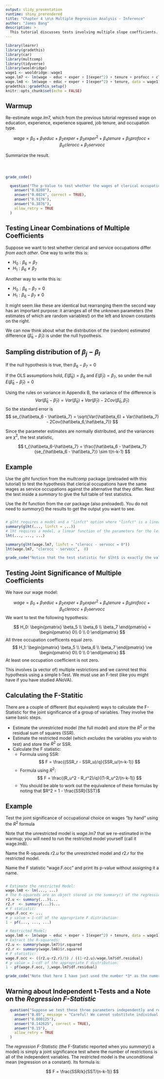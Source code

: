 ```yaml
---
output: slidy_presentation
runtime: shiny_prerendered
title: "Chapter 4 \n\n Multiple Regression Analysis - Inference"
author: "James Bang"
description: >
  This tutorial discusses tests involving multiple slope coefficients.
---
```


```r
library(learnr)
library(gradethis)
library(car)
library(multcomp)
library(tidyverse)
library(wooldridge)
wage1 <- wooldridge::wage1
wage.lm7 <- lm(wage ~ educ + exper + I(exper^2) + tenure + profocc + clerocc + servocc, data = wage1)
wage.lm8 <- lm(wage ~ educ + exper + I(exper^2) + tenure, data = wage1)
gradethis::gradethis_setup()
knitr::opts_chunk$set(echo = FALSE)
```

## Warmup

Re-estimate $wage.lm7$, which from the previous tutorial regressed wage on education, experience, experience squared, job tenure, and occupation type. 

$$ wage = \beta_0 + \beta_1educ + \beta_2exper + \beta_3exper^2 + \beta_4tenure + \beta_5profocc + \beta_6clerocc + \beta_7servocc $$

Summarize the result. 

```r


```

```r

```

```r

```

```r
grade_code()
```

```r
  question("The p-Value to test whether the wages of clerical occupations differ from the baseline group (manufacturing occupations) is:",
    answer("0.0208"),
    answer("0.0824", correct = TRUE),
    answer("0.9176"),
    answer("0.3876"),
    allow_retry = TRUE
  )
```

## Testing Linear Combinations of Multiple Coefficients

Suppose we want to test whether clerical and service occupations differ *from each other*. One way to write this is: 

- $H_0: \beta_6 = \beta_7$
- $H_1: \beta_6 \ne \beta_7$

Another way to write this is: 

- $H_0: \beta_6 - \beta_7 = 0$
- $H_1: \beta_6 - \beta_7 \ne 0$

It might seem like these are identical but rearranging them the second way has an important purpose: it arranges all of the unknown parameters (the estimates of which are random variables!) on the left and known constants on the right. 

We can now think about what the distribution of the (random) estimated difference ($\hat\beta_6 - \hat\beta_7$) is under the null hypothesis. 

## Sampling distribution of $\beta_j - \beta_l$

If the null hypothesis is true, then $\beta_6 - \beta_7 = 0$

If the OLS assumptions hold, $E(\hat\beta_6) = \beta_6$ and $E(\hat\beta_7) = \beta_7$, so under the null $E(\hat\beta_6 - \hat\beta_7) = 0$

Using the rules on variance in Appendix B, the variance of the difference is 
$$ Var(\hat\beta_6 - \hat\beta_7) = Var(\hat\beta_6) + Var(\hat\beta_7) - 2Cov(\hat\beta_6,\hat\beta_7) $$
So the standard error is
$$ se_{\hat\beta_6 - \hat\beta_7} = \sqrt{Var(\hat\beta_6) + Var(\hat\beta_7) - 2Cov(\hat\beta_6,\hat\beta_7)} $$

Since the parameter estimates are normally distributed, and the variances are $\chi^2$, the test statistic, 

$$ t_{\hat\beta_6-\hat\beta_7} = \frac{\hat\beta_6 - \hat\beta_7}{se_{\hat\beta_6 - \hat\beta_7}} \sim t(n-k-1) $$

## Example

Use the $glht$ function from the $multcomp$ package (preloaded with this tutorial) to test the hypothesis that clerical occupations have the same wages as service occupations against the alternative that they differ. Nest the test inside a $summary$ to give the full table of test statistics. 

Use the $lht$ function from the $car$ package (also preloaded). You do not need to $summary()$ the results to get the output you want to see. 

```r



```

```r
# glht requires a model and a "linfct" option where "linfct" is a linear function of the variables in quotation marks.
summary(glht(..., linfct = ...))
# lht requires a model, a linear function of the parameters for the left-hand side of the hypothesis, and the numerical value(s) for the right hand side. 
lht(..., ..., ...)
```

```r
summary(glht(wage.lm7, linfct = "clerocc - servocc = 0"))
lht(wage.lm7, "clerocc - servocc",  0)
```

```r
grade_code("Notice that the test statistic for $lht$ is exactly the value of that for $glht$. That's because lht uses an F-Test for everything, and the F-distribution (ratio of two $\chi^2$s) is exactly the same as the distribution of the square of a t-distributed random variable (ratio of a normal and the square root of a $\chi^2$). $glht$ is cleaner for single restrictions, $lht$ is more flexible.")
```

## Testing Joint Significance of Multiple Coefficients

We have our wage model: 

$$ wage = \beta_0 + \beta_1educ + \beta_2exper + \beta_3exper^2 + \beta_4tenure + \beta_5profocc + \beta_6clerocc + \beta_7servocc $$
We want to test the following hypothesis: 

$$ H_0: \begin{pmatrix} \beta_5 \\ \beta_6 \\ \beta_7 \end{pmatrix} = \begin{pmatrix} 0\\ 0 \\ 0 \end{pmatrix} $$
All three occupation coefficents equal zero. 
$$ H_1: \begin{pmatrix} \beta_5 \\ \beta_6 \\ \beta_7 \end{pmatrix} \ne \begin{pmatrix} 0\\ 0 \\ 0 \end{pmatrix} $$
At least one occupation coefficient is not zero.

This involves (a vector of) multiple restrictions and we cannot test this hypothesis using a simple t-Test. We must use an F-test (like you might have if you have studied ANoVA). 

## Calculating the F-Statitic

There are a couple of different (but equivalent) ways to calculate the F-Statistic for the joint significance of a group of variables. They involve the same basic steps. 

- Estimate the unrestricted model (the full model) and store the $R^2$ *or* the residual sum of squares (SSR). 
- Estimate the restricted model (which *excludes* the variables you wish to test) and store the $R^2$ or SSR. 
- Calculate the F statistic: 
  - Formula using SSR: 
  $$ F = \frac{(SSR_r - SSR_u)/q}{SSR_u/(n-k-1)} $$
  - Formula using $R^2$: 
  $$ F = \frac{(R_u^2 - R_r^2)/q}{(1-R_u^2/(n-k-1)} $$
  - You should be able to work out the equivalence of these formulas by noting that $R^2 = 1 - \frac{SSR}{SST}$

## Example

Test the joint significance of occupational choice on wages "by hand" using the $R^2$ formula

Note that the unrestricted model is $wage.lm7$ that we re-estimated in the warmup; you will need to run the restricted model yourself (call it wage.lm8). 

Name the R-squareds $r2.u$ for the unrestricted model and $r2.r$ for the restricted model.

Name the F statistic "wage.F.occ" and print its p-value without assigning it a name.

```r


```

```r
# Estimate the restricted Model:
wage.lm8 <- lm(..., ...)
# The R-squareds are an object stored in the summary() of the regression output:
r2.u <- summary(...)$... 
r2.r  <- summary(...)$...
# F statistic:
wage.F.occ <- ...
# p value = 1-cdf of the appropriate F distribution:
1 - pf(..., ..., ...)
```

```r
# Restricted Model:
wage.lm8 <- lm(wage ~ educ + exper + I(exper^2) + tenure, data = wage1)
# Extract the R-squareds:
r2.u <- summary(wage.lm7)$r.squared
r2.r <- summary(wage.lm8)$r.squared
# F statistic:
wage.F.occ <- ((r2.u-r2.r)/3) / ((1-r2.u)/wage.lm7$df.residual)
# p value = 1-cdf of the appropriate F distribution:
1 - pf(wage.F.occ, 3,wage.lm7$df.residual)
```

```r
grade_code("Note that here I have just used the number *3* as the numerator degrees of freedom. If we wanted to generalize this code for any model or any number of restrictions, we could use the difference in the *rank* of the X-matrix (number of non-collinear columns) for the two models, $wage.lm7$rank - wage.lm8$rank$.")
```

## Warning about Independent t-Tests and a Note on the *Regression F-Statistic*

```r
  question("Suppose we test these three parameters independently and reject just one of them at $\\alpha \\le 0.05$ (we do not know the actual p-value or exact t-statistic, only the result of the test for some reason). What is the probability of a type I error if we use this method to test joint significance?",
    answer("0.05", message = "Careful! We cannot substitute individual t-tests for joint tests and get equivalent levels of significance! The true probability of type I error in this case is $1 - P(\text{none of the hypotheses rejected}) = 1 - 0.95^3$!"),
    answer("0.000125"),
    answer("0.142625", correct = TRUE),
    answer("0.15"),
    allow_retry = TRUE
  )
```

The *regression F-Statistic* (the F-Statistic reported when you $summary()$ a model) is simply a joint significance test where the number of restrictions is all of the independent variables. The restricted model is the unconditional mean (regression on a constant). Its formula is: 

$$ F = \frac{SSR/k}{SST/(n-k-1)} $$
